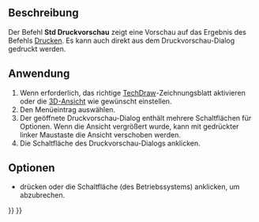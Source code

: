 <languages/>

{{Docnav/de
|[[Std_Print/de|Drucken]]
|[[Std_PrintPdf/de|DruckZuPDF]]
|[[Std_File_Menu/de|Std Menü Datei]]
|IconL=Std_Print.svg
|IconR=Std_PrintPdf.svg
|IconC=Freecad.svg
}}

{{GuiCommand/de
|Name=Std PrintPreview
|Name/de=Std Druckvorschau
|MenuLocation=Datei → Druckvorschau
|Workbenches=Alle
|Shortcut=Strg+P
|SeeAlso=[[Std Print/de|Drucken]]
}}

<span id="Description"></span>
==Beschreibung==

Der Befehl '''Std Druckvorschau''' zeigt eine Vorschau auf das Ergebnis des Befehls  [[Std_Print/de|Drucken]]. Es kann auch direkt aus dem Druckvorschau-Dialog gedruckt werden.

<span id="Usage"></span>
==Anwendung==

# Wenn erforderlich, das richtige [[TechDraw_Workbench/de|TechDraw]]-Zeichnungsblatt aktivieren oder die [[3D_view/de|3D-Ansicht]] wie gewünscht einstellen.
# Den Menüeintrag {{MenuCommand|Datei → [[Image:Std_PrintPreview.svg|16px]] Druckvorschau...}} auswählen.
# Der geöffnete Druckvorschau-Dialog enthält mehrere Schaltflächen für Optionen. Wenn die Ansicht vergrößert wurde, kann mit gedrückter linker Maustaste die Ansicht verschoben werden.
# Die Schaltfläche {{Button|Drucken}} des Druckvorschau-Dialogs anklicken.

<span id="Options"></span>
==Optionen==

* {{KEY|esc}} drücken oder die Schaltfläche {{Button|Schließen}} (des Betriebssystems) anklicken, um abzubrechen.


{{Docnav/de
|[[Std_Print/de|Drucken]]
|[[Std_PrintPdf/de|DruckZuPDF]]
|[[Std_File_Menu/de|Std Menü Datei]]
|IconL=Std_Print.svg
|IconR=Std_PrintPdf.svg
|IconC=Freecad.svg
}}

{{Std_Base_navi{{#translation:}}}}
{{Userdocnavi{{#translation:}}}}